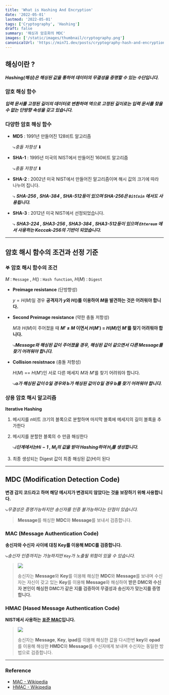 ```yaml
---
title: 'What is Hashing And Encryption'
date: '2022-05-01'
lastmod: '2022-05-01'
tags: ['Cryptography', 'Hashing']
draft: false
summary: '해싱과 암호화의 MDC'
images: ['/static/images/thumbnail/cryptography.png']
canonicalUrl: 'https://min71.dev/posts/cryptography-hash-and-encryption'
---
```


<TOCInline toc={props.toc} exclude="Introduction" />

## 해싱이란 ?

**_Hashing(해싱)은 해싱된 값을 통하여 데이터의 무결성을 증명할 수 있는 수단입니다._**

### 암호 해싱 함수

**_입력 문서를 고정된 길이의 데이터로 변환하며 역으로 고정된 길이로는 입력 문서를 찾을 수 없는 단방향 속성을 갖고 있습니다._**

### 다양한 암호 해싱 함수

- **MD5** : 1991년 만들어진 128비트 알고리즘

  ⤷*충돌 저항성* ⬇

- **SHA-1** : 1995년 미국의 NIST에서 만들어진 160비트 알고리즘

  ⤷*충돌 저항성* ⬇

- **SHA-2** : 2002년 미국 NIST에서 만들어진 알고리즘이며 해시 값의 크기에 따라 나누어 집니다.

  ⤷ **_SHA-256 , SHA-384 , SHA-512등이 있으며 SHA-256은 `BitCoin` 에서도 사용됩니다._**

- **SHA-3** : 2012년 미국 NIST에서 선정되었습니다.

  ⤷ **_SHA3-224 , SHA3-256 , SHA3-384 , SHA3-512등이 있으며
  `Ehtereum` 에서 사용하는 Keccak-256의 기반이 되었습니다._**

---

## 암호 해시 함수의 조건과 선정 기준

### 𖤐 암호 해시 함수의 조건

$M$ : `Message` , $H()$ : `Hash function`, $H(M)$ : `Digest`

>

- **Preimage resistance** (단방향성)

  $y = H(M)$일 경우 **공격자가 $y$와 $H()$를 이용하여 $M$을 발견하는 것은 어려워야 합니다.**

- **Second Preimage resistance** (약한 충돌 저항성)

  $M$과 $H(M)$이 주어졌을 때 **$M'$ ≠ $M$ 이면서 $H(M')$ = $H(M)$인 $M'$를 찾기 어려워야 합니다.**

  ⤷**_Message와 해싱된 값이 주어졌을 경우, 해싱된 값이 같으면서 다른 Message를 찾기 어려워야 합니다._**

- **Collision resistnace** (충돌 저항성)

  $H(M)$ == $H(M')$인 서로 다른 메세지 $M$과 $M'$를 찾기 어려워야 합니다.

  ⤷**_a가 해싱된 값이 0일 경우와 b가 해싱된 값이 0일 경우 b를 찾기 어려워야 합니다._**

### 상용 암호 해시 알고리즘

**Iterative Hashing**

1.  메시지를 $n$비트 크기의 블록으로 분할하며 마지막 블록에 메세지의 길이 블록을 추가한다
2.  메시지를 분할한 블록의 수 만큼 해싱한다

    ⤷**_i단계에서는$H {i-1}$ , $M_i$의 값을 받아 Hashing하여 $H_i$를 생성합니다._**

3.  최종 생성되는 Digest 값이 최종 해싱된 값$(H)$이 된다

---

## MDC (Modification Detection Code)

**변경 감지 코드라고 하며 해당 메시지가 변경되지 않았다는 것을 보장하기 위해 사용합니다.**

⤷*무결성은 증명가능하지만 송신자를 인증 불가능하다는 단점이 있습니다.*

> **Message**를 해싱한 **MDC**와 **Message**를 보내서 검증합니다.

### MAC (Message Authentication Code)

**송신자와 수신자 사이에 대칭 Key를 이용해 MDC를 검증합니다.**

⤷*송신자 인증까지는 가능하지만 `Key`가 노출될 위험이 있을 수 있습니다.*

> ![](/static/images/cryptography/mac.png)
>
> 송신자는 **Message**와 **Key**를 이용해 해싱한 **MDC**와 **Message**를 보내며 수신자는 자신이 갖고 있는 **Key**를 이용해 **Message**와 해싱하여 **받은 **DMC**와 수신자 본인이 해싱한 **DMC**가 같은 지를 검증하여 무결성과 송신자가 맞는지를 증명합니다.**

### HMAC (Hased Message Authentication Code)

**NIST에서 사용하는 <u>표준 MAC</u>입니다.**

> ![](/static/images/cryptography/hmac.png)
>
> 송신자는 **Message**, **Key**, **ipad**를 이용해 해싱한 값을 다시한번 **key**와 **opad**를 이용해 해싱한 **HMDC**와 **Message**를 수신자에게 보내며 수신자는 동일한 방법으로 검증합니다.

---

### Reference

- [MAC - Wikipedia](https://en.wikipedia.org/wiki/Message_authentication_code)
- [HMAC - Wikipedia](https://ko.wikipedia.org/wiki/HMAC)
